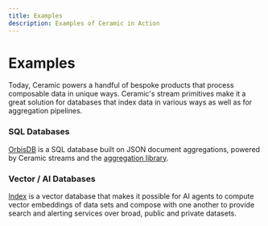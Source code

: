 ```yaml
---
title: Examples
description: Examples of Ceramic in Action
---
```


# Examples

Today, Ceramic powers a handful of bespoke products that process composable data in unique ways. Ceramic's stream primitives make it a great solution for databases that index data in various ways as well as for aggregation pipelines.

### SQL Databases

[OrbisDB](https://useorbis.com/) is a SQL database built on JSON document aggregations, powered by Ceramic streams and the [aggregation library](#).

### Vector / AI Databases

[Index](https://index.network/) is a vector database that makes it possible for AI agents to compute vector embeddings of data sets and compose with one another to provide search and alerting services over broad, public and private datasets.
